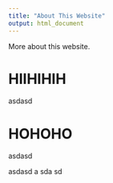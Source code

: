 ```yaml
---
title: "About This Website"
output: html_document
---
```

       
More about this website.

# HIIHIHIH

asdasd

# HOHOHO
asdasd

asdasd
a
sda
sd